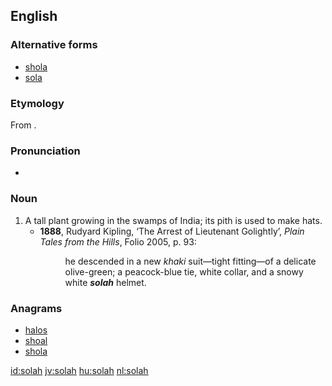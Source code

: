 ==English==

===Alternative forms===
* [[shola]]
* [[sola]]

===Etymology===
From {{etyl|ur|en}} {{term|سلا|tr=solā|lang=ur}}.

===Pronunciation===
* {{IPA|/ˈsəʊlə/}}

===Noun===
{{en-noun}}

# A tall plant growing in the swamps of India; its pith is used to make hats.
#* '''1888''', Rudyard Kipling, ‘The Arrest of Lieutenant Golightly’, ''Plain Tales from the Hills'', Folio 2005, p. 93:
#*: he descended in a new ''khaki'' suit—tight fitting—of a delicate olive-green; a peacock-blue tie, white collar, and a snowy white '''''solah''''' helmet.

===Anagrams===
* [[halos#English|halos]]
* [[shoal#English|shoal]]
* [[shola#English|shola]]

[[id:solah]]
[[jv:solah]]
[[hu:solah]]
[[nl:solah]]